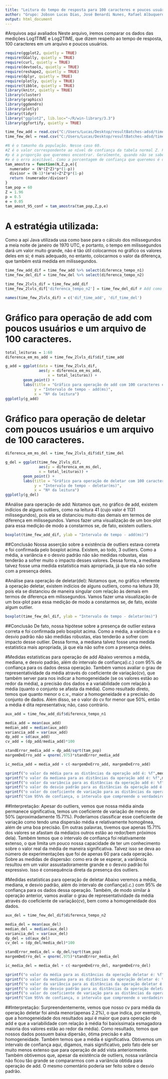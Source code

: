 ```yaml
---
title: "Leitura do tempo de resposta para 100 caracteres e poucos usuários, para os 2 níveis(add e del)."
author: "Grupo: Jobson Lucas Dias, José Benardi Nunes, Rafael Albuquerque"
output: html_document
---
```

#Arquivos aqui avaliados
Neste arquivo, iremos comparar os dados das medições Log1TIME e Log2TIME, que dizem respeito ao tempo de resposta, 100 caracteres em um arquivo e poucos usuários.

```r
require(ggplot2, quietly = TRUE)
require(GGally, quietly = TRUE)
require(curl, quietly = TRUE)
require(devtools, quietly = TRUE)
require(reshape2, quietly = TRUE)
require(dplyr, quietly = TRUE)
require(plotly, quietly = TRUE)
require(tibble, quietly = TRUE)
library(knitr, quietly = TRUE)
library(cluster)
library(graphics)
library(ggdendro)
library(plotly)
library(tidyr)
library("ggplot2", lib.loc="~/R/win-library/3.3")
library(ggfortify, quietly = TRUE)
```

```r
time_few_add = read.csv("C:/Users/Lucas/Desktop/resultBatches-adsd/time/few users/Log1TIME-add-100.csv")
time_few_del = read.csv("C:/Users/Lucas/Desktop/resultBatches-adsd/time/few users/Log2TIME-del-100.csv")
```

```r
#N é o tamanho da população. Nesse caso 60.
#Z é o valor correspondente ao nível de confiança da tabela normal Z. Para 95% de confiança, Z = 1.96
#p é a proporção que queremos encontrar. Geralmente, quando não se sabe, usa-se 50%, que é o pior caso.
#e é o erro aceitável. Como a porcentagem de confiança que queremos é de 95%, então o erro será de 5%. 
tam_amostra = function(N,Z,p,e){
  numerador = (N*(Z*Z)*p*(1-p))
  divisor = (N-1)*(e*e)+Z*Z*p*(1-p)
  return (numerador/divisor)
}
tam_pop = 60
Z = 1.96
p = 0.5
e = 0.05
tam_amost_95_conf = tam_amostra(tam_pop,Z,p,e)
```

# A estratégia utilizada:
Como a api Java utilizada usa como base para o cálculo dos milissegundos a meia noite de janeiro de 1970 UTC, e portanto, o tempo em milissegundos dará um valor muito grande, não é tão útil colocarmos no gráfico os valores deles em si; é mais adequado, no entanto, colocarmos o valor da diferença, que também está medida em milissegundos.

```r
time_few_add_dif = time_few_add %>% select(diferenca_tempo_n1)
time_few_del_dif = time_few_del %>% select(diferenca_tempo_n2)

time_few_2lvls_dif = time_few_add_dif 
time_few_2lvls_dif['diferenca_tempo_n2'] = time_few_del_dif # Add como uma nova coluna. Se der merge, vão se multiplicar, ficando 3600.

names(time_few_2lvls_dif) = c('dif_time_add', 'dif_time_del')


```

# Gráfico para operação de add com poucos usuários e um arquivo de 100 caracteres.

```r
total_leituras = 1:60
diferenca_em_ms_add = time_few_2lvls_dif$dif_time_add

g_add = ggplot(data = time_few_2lvls_dif, 
               aes(y = diferenca_em_ms_add, 
                   x = total_leituras)) +
        geom_point() + 
        labs(title = "Gráfico para operação de add com 100 caracteres e poucos users",  
             y = "Intervalo de tempo - add(ms)", 
             x = "Nº da leitura")
ggplotly(g_add)

```

# Gráfico para operação de deletar com poucos usuários e um arquivo de 100 caracteres.

```r
diferenca_em_ms_del = time_few_2lvls_dif$dif_time_del

g_del = ggplot(time_few_2lvls_dif, 
               aes(y = diferenca_em_ms_del,
               x = total_leituras)) +
        geom_point() + 
        labs(title = "Gráfico para operação de deletar com 100 caracteres e poucos users",  
             y = "Intervalo de tempo - deletar(ms)", 
             x = "Nº da leitura")
ggplotly(g_del)

```

#Análise para operação de add:
Notamos que, no gráfico de add, existem indícios de alguns outliers, como na leitura 41 (cujo valor é 1131 milissegundos), pois ela se distanciou muito das demais em termos de diferença em milissegundos. Vamos fazer uma visualização de um box-plot para essa medição de modo a constarmos se, de fato, existem outliers.

```r
boxplot(time_few_add_dif, ylab = "Intervalo de tempo - add(ms)")
```

##Conclusão
Nossa asserção sobre a existência de outliers estava correta e foi confirmada pelo boxplot acima. Existem, ao todo, 3 outliers. Como a média, a variância e o desvio padrão não são medidas robustas, elas tenderão a sofrer muito o impacto desses valores. Dessa forma, a mediana talvez fosse uma medida estatística mais apropriada, já que ela não sofre com a presença deles.


#Análise para operação de deletar(del):
Notamos que, no gráfico referente à operação deletar, existem indícios de alguns outliers, como na leitura 39, pois ela se distanciou de maneira singular com relação às demais em termos de diferença em milissegundos. Vamos fazer uma visualização de um box-plot para essa medição de modo a constarmos se, de fato, existe algum outlier.

```r
boxplot(time_few_del_dif, ylab = "Intervalo de tempo - deletar(ms)")
```

##Conclusão
De fato, nossa hipótese sobre a presença de outlier estava correta e foi confirmada pelo boxplot acima. Como a média, a variância e o desvio padrão não são medidas robustas, elas tenderão a sofrer com impacto desse outlier. Dessa forma, a mediana talvez fosse uma medida estatística mais apropriada, já que ela não sofre com a presença deles.

#Medidas estatísticas para operação de add
Abaixo veremos a média, mediana, e desvio padrão, além do intervalo de confiança(i.c.) com 95% de confiança para os dados dessa operação. Também vamos avaliar o grau de representatividade da média através do coeficiente de variação(cv), que também server para nos indicar a homogeneidade (se os valores estão ao redor da média), a precisão dos dados e a variabilidade com relação à média (quanto o conjunto se afasta da média). Como resultado direto, temos que quanto menor o c.v., maior a homogeneidade e a precisão do conjunto de dados. Além disso, se o valor do cv for menor que 50%, então a média é dita representativa; não, caso contrário.

```r
aux_add = time_few_add_dif$diferenca_tempo_n1

media_add = mean(aux_add)
median_add = median(aux_add)
variancia_add = var(aux_add)
dp_add = sd(aux_add)
cv_add = (dp_add/media_add)*100

standError_media_add = dp_add/sqrt(tam_pop) 
margemDeErro_add = qnorm(.975)*standError_media_add

ic_media_add = media_add + c(-margemDeErro_add, margemDeErro_add)
```

```r
sprintf("o valor da média para as distâncias da operação add é: %f",media_add)
sprintf("o valor da mediana para as distâncias da operação add é: %f",median_add)
sprintf("o valor da variância para as distâncias da operação add é: %f", variancia_add)
sprintf("o valor do desvio padrão para as distâncias da operação add é: %f", dp_add)
sprintf("o valor do coeficiente de variação para as distâncias da operação add é: %f%%", cv_add)
sprintf("Com 95%% de confiança, o intervalo que compreende o verdadeiro valor da média para operação de add com poucos usuários e 100 caracteres está entre %f e %f.", ic_media_add[1], ic_media_add[2])
```

##Interpretação: 
Apesar do outliers, vemos que nossa média ainda permanece significativa, temos um coeficiente de variação de menos de 50% (aproximadamente 15.71%). Poderíamos classificar esse coeficiente de variação como tendo uma dispersão média e relativamente homogênea, além de uma boa precisão. Em outras palavras, tivemos que apenas 15.71% dos valores se afastam da média(os outros estão ao redor/bem próximos dela). Também temos que o intervalo de confiança foi relativamente extenso, o que limita um pouco nossa capacidade de ter um conhecimento sobre o valor real da média de maneira significativa. Talvez isso se deva ao número de experimentações que foi de apenas 60 para cada operação. Sobre as medidas de dispersão: como era de se esperar, a variância resultou em um valor assustadoramente grande e o desvio padrão foi expressivo. Isso é consequência direta da presença dos outliers.


#Medidas estatísticas para operação de deletar
Abaixo veremos a média, mediana, e desvio padrão, além do intervalo de confiança(i.c.) com 95% de confiança para os dados dessa operação. Também, de modo similar à operação anterior, vamos avaliar o grau de representatividade da média através do coeficiente de variação(cv), bem como a homogeneidade dos dados.

```r
aux_del = time_few_del_dif$diferenca_tempo_n2

media_del = mean(aux_del)
median_del = median(aux_del)
variancia_del = var(aux_del)
dp_del = sd(aux_del)
cv_del = (dp_del/media_del)*100

standError_media_del = dp_del/sqrt(tam_pop) 
margemDeErro_del = qnorm(.975)*standError_media_del

ic_media_del = media_del + c(-margemDeErro_del, margemDeErro_del)
```

```r
sprintf("o valor da média para as distâncias da operação deletar é: %f", media_del)
sprintf("o valor da mediana para as distâncias da operação deletar é: %f", median_del)
sprintf("o valor da variância para as distâncias da operação deletar é: %f", variancia_del)
sprintf("o valor do desvio padrão para as distâncias da operação deletar é: %f", dp_del)
sprintf("o valor do coeficiente de variação para as distâncias da operação deletar é: %f%%", cv_del)
sprintf("Com 95%% de confiança, o intervalo que compreende o verdadeiro valor da média para operação de deletar com poucos usuários e 100 caracteres está entre %f e %f.", ic_media_del[1], ic_media_del[2])
```

##Interpretação:
Surpreendentemente, vemos que nosso cv para média da operação deletar foi ainda menor(apenas 2.2%), o que indica, por exemplo, que a homogeneidade dos resultados aqui é maior que para operação de add e que a variabilidade com relação à média foi baixíssima(a esmagadora maioria dos valores estão ao redor da média). Como resultado, temos que nossos dados possuem baixa dipersão, ótima precisão e alta homogeneidade. Também temos que a média é significativa. Obtivemos um intervalo de confiança aqui, digamos, mais significativo, pelo fato dele ser muito menos extenso que para operação de add vista anteriormente. Também obtivemos que, apesar da existência de outliers, nossa variância não ficou tão grande se compararmos com a variância obtida para operação de add. O mesmo comentário poderia ser feito sobre o desvio padrão.